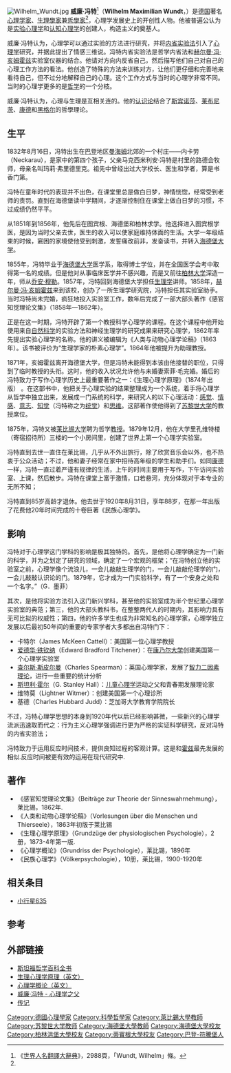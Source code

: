 {{Refimprove|time=2020-07-29T11:28:29+00:00}}
[[File:Wilhelm_Wundt.jpg|thumb]]
'''威廉·冯特'''<ref name=ji>《[[世界人名翻譯大辭典|世界人名翻譯大辭典]]》，2988頁，「Wundt, Wilhelm」條。</ref>（'''Wilhelm Maximilian Wundt'''，{{bd|1832年|8月16日|1920年|8月31日}}）是[[德国|德国]]著名[[心理学家|心理学家]]、[[生理學家|生理學家]]兼[[哲學家|哲學家]]<ref name=ji/>，心理学发展史上的开创性人物。他被普遍公认为是[[实验心理学|实验心理学]]和[[认知心理学|认知心理学]]的创建人，构造主义的奠基人。

威廉·冯特认为，心理学可以通过实验的方法进行研究，并将[[内省实验法|内省实验法]]引入了[[心理学|心理学]]研究，并据此提出了情感三维说。冯特内省实验法是哲学内省法和[[赫尔曼·冯·亥姆霍兹|赫尔曼·冯·亥姆霍兹]]实验室仪器的结合。他请对方向内反省自己，然后描写他们自己对自己的心理工作方法的看法。他创造了特殊的方法来训练对方，让他们更仔细和完善地来看待自己，但不过分地解释自己的心理。这个工作方式与当时的心理学非常不同。当时的心理学更多的是[[哲学|哲学]]的一个分枝。

威廉·冯特认为，心理与生理是互相关连的。他的[[认识论|认识论]]结合了[[斯宾诺莎|斯宾诺莎]]、[[戈特弗里德·威廉·莱布尼茨|莱布尼茨]]、[[伊曼努尔·康德|康德]]和[[乔格·威廉·弗里德里希·黑格尔|黑格尔]]的哲學理论。

== 生平 ==
1832年8月16日，冯特出生在[[巴登|巴登]]地区[[曼海姆|曼海姆]]北郊的一个村庄——内卡劳（Neckarau），是家中的第四个孩子，父亲马克西米利安·冯特是村里的路德会牧师，母亲名叫玛莉·弗里德里克。祖先中曾经出过大学校长、医生和学者，算是书香门第。

冯特在童年时代的表现并不出色，在课堂里总是做白日梦，神情恍惚，经常受到老师的责罚。直到在海德堡读中学期间，才逐渐控制住在课堂上做白日梦的习惯，不过成绩仍然平平。

从1851年到1856年，他先后在图宾根、海德堡和柏林求学。他选择进入图宾根学医，是因为当时父亲去世，医生的收入可以使家庭维持体面的生活。大学一年级结束的时候，窘困的家境使他受到刺激，发誓痛改前非，发奋读书，并转入[[海德堡大学|海德堡大学]]。

1855年，冯特毕业于[[海德堡大学|海德堡大学]]医学系，取得博士学位，并在全国医学会考中取得第一名的成绩。但是他对从事临床医学并不感兴趣，而是又前往[[柏林大学|柏林大学]]深造一年，师从[[乔安·穆勒|乔安·穆勒]]。1857年，冯特回到海德堡大学担任[[生理学|生理学]]讲师。1858年，[[赫尔曼·冯·亥姆霍兹|赫尔曼·冯·亥姆霍兹]]来到该校，创办了一所生理学研究院，冯特担任其实验室助手。当时冯特尚未完婚，疯狂地投入实验室工作，数年后完成了一部大部头著作《感官知觉理论文集》（1858年—1862年）。

正是在这一时期，冯特开辟了第一个教授科学心理学的课程。在这个课程中他开始使用来自[[自然科学|自然科学]]的实验方法和神经生理学的研究成果来研究心理学，1862年率先提出实验心理学的名称。他的讲义被编辑为《人类与动物心理学论稿》（1863年）。该书被评价为“生理学家的朴素心理学”。1864年他被提升为助理教授。

1871年，亥姆霍兹离开海德堡大学，但是冯特未能得到本该由他接替的职位，只得到了临时教授的头衔。这时，他的收入状况允许他与未婚妻索菲·毛完婚。婚后的冯特致力于写作心理学历史上最重要著作之一：《生理心理学原理》（1874年出版） 。在这部书中，他把关于心理实验的结果整理成为一个系统，着手将心理学从哲学中独立出来，发展成一门系统的科学，来研究人的以下心理活动：[[感觉|感觉]]、[[情感|情感]]、[[意志|意志]]、[[知觉|知觉]]（冯特称之为[[统觉|统觉]]）和[[思维|思维]]。这部著作使他得到了[[苏黎世大学|苏黎世大学]]的教授席位。

1875年，冯特又被[[莱比锡大学|莱比锡大学]]聘为哲学[[教授|教授]]。1879年12月，他在大学里孔维特楼（寄宿招待所）三楼的一个小房间里，创建了世界上第一个心理学实验室。

<!-- 后任该校校长。--> 
冯特直到去世一直住在莱比锡，几乎从不外出旅行，除了欣赏音乐会以外，也不热衷于公众活动；不过，他和妻子经常在家中招待高年级的学生和助手们。如同[[康德|康德]]一样，冯特一直过着严谨有规律的生活，上午的时间主要用于写作，下午访问实验室、上课，然后散步。冯特在课堂上富于激情，口若悬河，充分体现对于本专业的无所不知；

冯特直到85岁高龄才退休。他去世于1920年8月31日，享年88岁，在那一年出版了花费他20年时间完成的十卷巨著《民族心理学》。

== 影响 ==

冯特对于心理学这门学科的影响是极其独特的。首先，是他将心理学确定为一门新的科学，并为之划定了研究的领域，确定了一个宏观的框架；“在冯特创立他的实验室之前，心理学像个流浪儿，一会儿敲敲生理学的门，一会儿敲敲伦理学的门，一会儿敲敲认识论的门。1879年，它才成为一门实验科学，有了一个安身之处和一个名字。”（G．墨菲）

其次，是他将实验方法引入这门新兴学科，甚至他的实验室成为半个世纪里心理学实验室的典范；第三，他的大部头教科书，在整整两代人的时期内，其影响力具有无可比拟的权威性；第四，他的许多学生也成为非常知名的心理学家，心理学独立发展以后最初50年间的重要的专家学者大多都出自冯特门下：
* 卡特尔（James McKeen Cattell）：美国第一位心理学教授
* [[爱德华·铁钦纳|爱德华·铁钦纳]]（Edward Bradford Titchener）：在[[康乃尔大学|康乃尔大学]]创建美国第一个心理学实验室
* [[查尔斯·斯皮尔曼|查尔斯·斯皮尔曼]]（Charles Spearman）：英国心理学家，发展了[[智力二因素理论|智力二因素理论]]，进行一些重要的统计分析
* [[斯坦利·霍尔|斯坦利·霍尔]]（G. Stanley Hall）：[[儿童心理学|儿童心理学]]运动之父和青春期发展理论家
* 维特莫（Lightner Witmer）：创建美国第一个心理诊所
* 基德（Charles Hubbard Judd）：芝加哥大学教育学院院长

不过，冯特心理学思想的本身到1920年代以后已经影响甚微，一些新兴的心理学流派迅速取而代之：行为主义心理学强调进行更为严格的实证科学研究，反对冯特的内省实验法；


冯特致力于运用反应时间技术，提供良知过程的客观计算。这是和[[霍兹|霍兹]]最先发展的相似.反应时间被更有效的运用在现代研究中.

== 著作 ==
* 《感官知觉理论文集》（Beiträge zur Theorie der Sinneswahrnehmung），莱比锡，1862年.
* 《人类和动物心理学论稿》（Vorlesungen über die Menschen und Thierseele），1863年初版于莱比锡 
* 《生理心理学原理》（Grundzüge der physiologischen Psychologie），2册，1873-4年第一版. 
* 《心理学概论》（Grundriss der Psychologie），莱比锡，1896年 
* 《民族心理学》（Völkerpsychologie），10册，莱比锡，1900-1920年

==相关条目==
* [[小行星635|小行星635]]

== 参考 ==
{{reflist}}
{{心理 第二版 2009年出版. 由三位丹尼尔先生著，第9页.}}

== 外部链接 ==
* [http://plato.stanford.edu/entries/wilhelm-wundt/ 斯坦福哲学百科全书]{{Wayback|url=http://plato.stanford.edu/entries/wilhelm-wundt/ |date=20190808003159 }}
* [http://psychclassics.yorku.ca/Wundt/Physio/ 生理心理学原理（英文）] {{Wayback|url=http://psychclassics.yorku.ca/Wundt/Physio/ |date=20070629194304 }}
* [http://psychclassics.yorku.ca/Wundt/Outlines/index.htm 心理学概论（英文）] {{Wayback|url=http://psychclassics.yorku.ca/Wundt/Outlines/index.htm |date=20070807075710 }}
* [http://wilhelmwundt.com/ 威廉·冯特 - 心理学之父] {{Wayback|url=http://wilhelmwundt.com/ |date=20070811114211 }}
* [http://vlp.mpiwg-berlin.mpg.de/people/data?id=per160 传记] {{Wayback|url=http://vlp.mpiwg-berlin.mpg.de/people/data?id=per160 |date=20070809030823 }} <!-- in the Virtual Laboratory of [[Max_Planck_Institute_for_the_History_of_Science|Max Planck Institute for the History of Science]] -->

{{科學哲學}}
{{Authority control}}
{{DEFAULTSORT:Wundt, Wilhelm}}

[[Category:德國心理學家|Category:德國心理學家]]
[[Category:科學哲學家|Category:科學哲學家]]
[[Category:萊比錫大學教師|Category:萊比錫大學教師]]
[[Category:苏黎世大学教师|Category:苏黎世大学教师]]
[[Category:海德堡大學教師|Category:海德堡大學教師]]
[[Category:海德堡大學校友|Category:海德堡大學校友]]
[[Category:柏林洪堡大學校友|Category:柏林洪堡大學校友]]
[[Category:蒂賓根大學校友|Category:蒂賓根大學校友]]
[[Category:巴登-符騰堡人|Category:巴登-符騰堡人]]